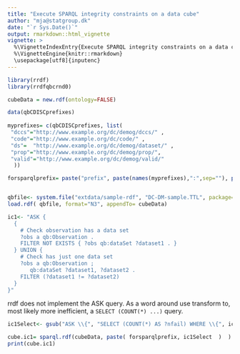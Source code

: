 ```yaml
---
title: "Execute SPARQL integrity constraints on a data cube"
author: "mja@statgroup.dk"
date: "`r Sys.Date()`"
output: rmarkdown::html_vignette
vignette: >
  %\VignetteIndexEntry{Execute SPARQL integrity constraints on a data cube}
  %\VignetteEngine{knitr::rmarkdown}
  \usepackage[utf8]{inputenc}
---
```


```r

library(rrdf)
library(rrdfqbcrnd0)

cubeData = new.rdf(ontology=FALSE)

data(qbCDISCprefixes)
 
myprefixes= c(qbCDISCprefixes, list(
 "dccs"="http://www.example.org/dc/demog/dccs/" ,
 "code"="http://www.example.org/dc/code/" ,
 "ds"=  "http://www.example.org/dc/demog/dataset/" ,
 "prop"="http://www.example.org/dc/demog/prop/",
 "valid"="http://www.example.org/dc/demog/valid/"
  ))

forsparqlprefix= paste("prefix", paste(names(myprefixes),":",sep=""), paste("<",myprefixes,">",sep=""),sep=" ",collapse=" ")


qbfile<- system.file("extdata/sample-rdf", "DC-DM-sample.TTL", package="rrdfqbcrnd0")
load.rdf( qbfile, format="N3", appendTo= cubeData)

ic1<- "ASK {
  {
    # Check observation has a data set
    ?obs a qb:Observation .
    FILTER NOT EXISTS { ?obs qb:dataSet ?dataset1 . }
  } UNION {
    # Check has just one data set
    ?obs a qb:Observation ;
       qb:dataSet ?dataset1, ?dataset2 .
    FILTER (?dataset1 != ?dataset2)
  }
}"

```
rrdf does not implement the ASK query. As a word around use transform to, most likely more inefficient, a `SELECT (COUNT(*) ...)` query.

```r

ic1Select<- gsub("ASK \\{", "SELECT (COUNT(*) AS ?nfail) WHERE \\{", ic1)

cube.ic1= sparql.rdf(cubeData, paste( forsparqlprefix, ic1Select  )  )
print(cube.ic1)



```
